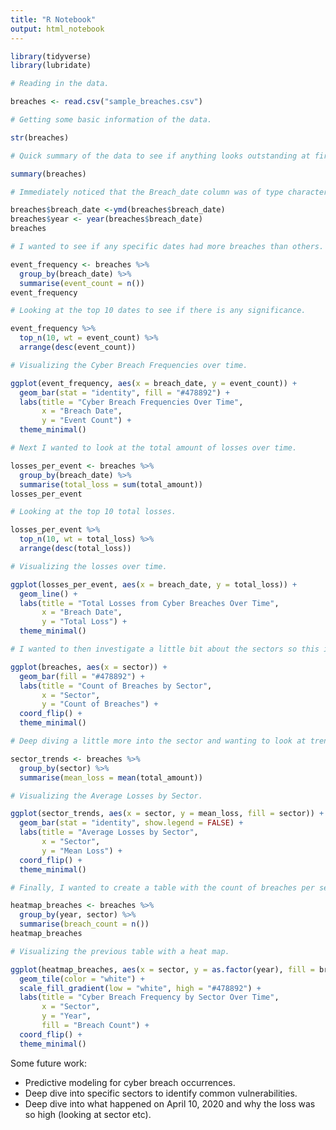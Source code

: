 ```yaml
---
title: "R Notebook"
output: html_notebook
---
```


```r
library(tidyverse)
library(lubridate)
```

```r
# Reading in the data.

breaches <- read.csv("sample_breaches.csv")
```

```r
# Getting some basic information of the data.

str(breaches)
```

```r
# Quick summary of the data to see if anything looks outstanding at first glance.

summary(breaches)
```

```r
# Immediately noticed that the Breach_date column was of type character and not date and knew I wanted to explore the dates a little bit more so converted it to date and then created a new column to just pull the year.

breaches$breach_date <-ymd(breaches$breach_date)
breaches$year <- year(breaches$breach_date)
breaches
```


```r
# I wanted to see if any specific dates had more breaches than others.

event_frequency <- breaches %>%
  group_by(breach_date) %>%
  summarise(event_count = n())
event_frequency
```

```r
# Looking at the top 10 dates to see if there is any significance.

event_frequency %>% 
  top_n(10, wt = event_count) %>% 
  arrange(desc(event_count))
```

```r
# Visualizing the Cyber Breach Frequencies over time.

ggplot(event_frequency, aes(x = breach_date, y = event_count)) +
  geom_bar(stat = "identity", fill = "#478892") +
  labs(title = "Cyber Breach Frequencies Over Time",
       x = "Breach Date",
       y = "Event Count") +
  theme_minimal()
```


```r
# Next I wanted to look at the total amount of losses over time.

losses_per_event <- breaches %>%
  group_by(breach_date) %>%
  summarise(total_loss = sum(total_amount))
losses_per_event
```

```r
# Looking at the top 10 total losses.

losses_per_event %>% 
  top_n(10, wt = total_loss) %>% 
  arrange(desc(total_loss))
```


```r
# Visualizing the losses over time.

ggplot(losses_per_event, aes(x = breach_date, y = total_loss)) +
  geom_line() +
  labs(title = "Total Losses from Cyber Breaches Over Time", 
       x = "Breach Date", 
       y = "Total Loss") +
  theme_minimal()
```

```r
# I wanted to then investigate a little bit about the sectors so this is a general visualization of which sector had the highest count of breaches.

ggplot(breaches, aes(x = sector)) +
  geom_bar(fill = "#478892") +
  labs(title = "Count of Breaches by Sector", 
       x = "Sector", 
       y = "Count of Breaches") +
  coord_flip() +
  theme_minimal()
```

```r
# Deep diving a little more into the sector and wanting to look at trends per sector and taking the average loss for each sector.

sector_trends <- breaches %>%
  group_by(sector) %>%
  summarise(mean_loss = mean(total_amount))
```

```r
# Visualizing the Average Losses by Sector.

ggplot(sector_trends, aes(x = sector, y = mean_loss, fill = sector)) +
  geom_bar(stat = "identity", show.legend = FALSE) +
  labs(title = "Average Losses by Sector", 
       x = "Sector", 
       y = "Mean Loss") +
  coord_flip() +
  theme_minimal()
```

```r
# Finally, I wanted to create a table with the count of breaches per sector and year and then visualize it in a heat map.

heatmap_breaches <- breaches %>%
  group_by(year, sector) %>%
  summarise(breach_count = n())
heatmap_breaches
```

```r
# Visualizing the previous table with a heat map.

ggplot(heatmap_breaches, aes(x = sector, y = as.factor(year), fill = breach_count)) +
  geom_tile(color = "white") +
  scale_fill_gradient(low = "white", high = "#478892") +
  labs(title = "Cyber Breach Frequency by Sector Over Time",
       x = "Sector",
       y = "Year",
       fill = "Breach Count") +
  coord_flip() +
  theme_minimal()
```


Some future work:

 - Predictive modeling for cyber breach occurrences.
 - Deep dive into specific sectors to identify common vulnerabilities.
 - Deep dive into what happened on April 10, 2020 and why the loss was so high (looking at sector etc).

